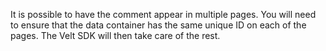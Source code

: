
It is possible to have the comment appear in multiple pages. You will need to ensure that the data container has the same unique ID on each of the pages. The Velt SDK will then take care of the rest.



